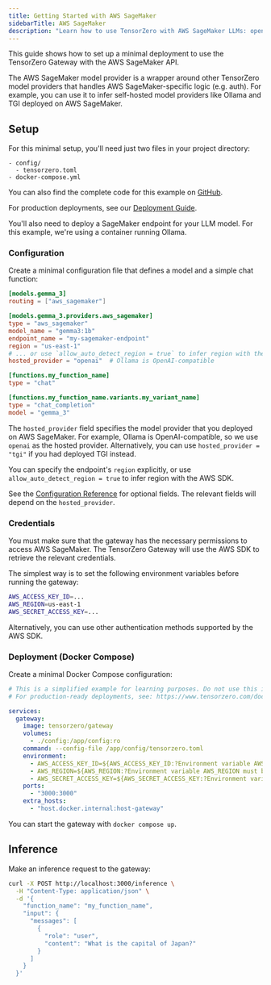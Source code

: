 ```yaml
---
title: Getting Started with AWS SageMaker
sidebarTitle: AWS SageMaker
description: "Learn how to use TensorZero with AWS SageMaker LLMs: open-source gateway, observability, optimization, evaluations, and experimentation."
---
```


This guide shows how to set up a minimal deployment to use the TensorZero Gateway with the AWS SageMaker API.

The AWS SageMaker model provider is a wrapper around other TensorZero model providers that handles AWS SageMaker-specific logic (e.g. auth).
For example, you can use it to infer self-hosted model providers like Ollama and TGI deployed on AWS SageMaker.

## Setup

For this minimal setup, you'll need just two files in your project directory:

```
- config/
  - tensorzero.toml
- docker-compose.yml
```

<Tip>

You can also find the complete code for this example on [GitHub](https://github.com/tensorzero/tensorzero/tree/main/examples/guides/providers/aws-sagemaker).

</Tip>

For production deployments, see our [Deployment Guide](/gateway/deployment/).

You'll also need to deploy a SageMaker endpoint for your LLM model.
For this example, we're using a container running Ollama.

### Configuration

Create a minimal configuration file that defines a model and a simple chat function:

```toml title="config/tensorzero.toml"
[models.gemma_3]
routing = ["aws_sagemaker"]

[models.gemma_3.providers.aws_sagemaker]
type = "aws_sagemaker"
model_name = "gemma3:1b"
endpoint_name = "my-sagemaker-endpoint"
region = "us-east-1"
# ... or use `allow_auto_detect_region = true` to infer region with the AWS SDK
hosted_provider = "openai"  # Ollama is OpenAI-compatible

[functions.my_function_name]
type = "chat"

[functions.my_function_name.variants.my_variant_name]
type = "chat_completion"
model = "gemma_3"
```

The `hosted_provider` field specifies the model provider that you deployed on AWS SageMaker.
For example, Ollama is OpenAI-compatible, so we use `openai` as the hosted provider.
Alternatively, you can use `hosted_provider = "tgi"` if you had deployed TGI instead.

You can specify the endpoint's `region` explicitly, or use `allow_auto_detect_region = true` to infer region with the AWS SDK.

See the [Configuration Reference](/gateway/configuration-reference/) for optional fields.
The relevant fields will depend on the `hosted_provider`.

### Credentials

You must make sure that the gateway has the necessary permissions to access AWS SageMaker.
The TensorZero Gateway will use the AWS SDK to retrieve the relevant credentials.

The simplest way is to set the following environment variables before running the gateway:

```bash
AWS_ACCESS_KEY_ID=...
AWS_REGION=us-east-1
AWS_SECRET_ACCESS_KEY=...
```

Alternatively, you can use other authentication methods supported by the AWS SDK.

### Deployment (Docker Compose)

Create a minimal Docker Compose configuration:

```yaml title="docker-compose.yml"
# This is a simplified example for learning purposes. Do not use this in production.
# For production-ready deployments, see: https://www.tensorzero.com/docs/gateway/deployment

services:
  gateway:
    image: tensorzero/gateway
    volumes:
      - ./config:/app/config:ro
    command: --config-file /app/config/tensorzero.toml
    environment:
      - AWS_ACCESS_KEY_ID=${AWS_ACCESS_KEY_ID:?Environment variable AWS_ACCESS_KEY_ID must be set.}
      - AWS_REGION=${AWS_REGION:?Environment variable AWS_REGION must be set.}
      - AWS_SECRET_ACCESS_KEY=${AWS_SECRET_ACCESS_KEY:?Environment variable AWS_SECRET_ACCESS_KEY must be set.}
    ports:
      - "3000:3000"
    extra_hosts:
      - "host.docker.internal:host-gateway"
```

You can start the gateway with `docker compose up`.

## Inference

Make an inference request to the gateway:

```bash
curl -X POST http://localhost:3000/inference \
  -H "Content-Type: application/json" \
  -d '{
    "function_name": "my_function_name",
    "input": {
      "messages": [
        {
          "role": "user",
          "content": "What is the capital of Japan?"
        }
      ]
    }
  }'
```
